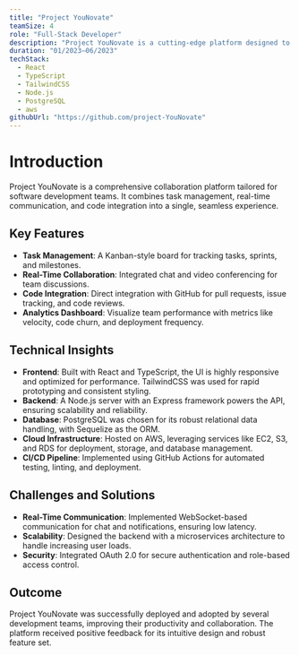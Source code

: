 ```yaml
---
title: "Project YouNovate"
teamSize: 4
role: "Full-Stack Developer"
description: "Project YouNovate is a cutting-edge platform designed to revolutionize the way teams collaborate on software development projects."
duration: "01/2023–06/2023"
techStack:
  - React
  - TypeScript
  - TailwindCSS
  - Node.js
  - PostgreSQL
  - aws
githubUrl: "https://github.com/project-YouNovate"
---
```


# Introduction

Project YouNovate is a comprehensive collaboration platform tailored for software development teams. It combines task management, real-time communication, and code integration into a single, seamless experience.

## Key Features

- **Task Management**: A Kanban-style board for tracking tasks, sprints, and milestones.
- **Real-Time Collaboration**: Integrated chat and video conferencing for team discussions.
- **Code Integration**: Direct integration with GitHub for pull requests, issue tracking, and code reviews.
- **Analytics Dashboard**: Visualize team performance with metrics like velocity, code churn, and deployment frequency.

## Technical Insights

- **Frontend**: Built with React and TypeScript, the UI is highly responsive and optimized for performance. TailwindCSS was used for rapid prototyping and consistent styling.
- **Backend**: A Node.js server with an Express framework powers the API, ensuring scalability and reliability.
- **Database**: PostgreSQL was chosen for its robust relational data handling, with Sequelize as the ORM.
- **Cloud Infrastructure**: Hosted on AWS, leveraging services like EC2, S3, and RDS for deployment, storage, and database management.
- **CI/CD Pipeline**: Implemented using GitHub Actions for automated testing, linting, and deployment.

## Challenges and Solutions

- **Real-Time Communication**: Implemented WebSocket-based communication for chat and notifications, ensuring low latency.
- **Scalability**: Designed the backend with a microservices architecture to handle increasing user loads.
- **Security**: Integrated OAuth 2.0 for secure authentication and role-based access control.

## Outcome

Project YouNovate was successfully deployed and adopted by several development teams, improving their productivity and collaboration. The platform received positive feedback for its intuitive design and robust feature set.
